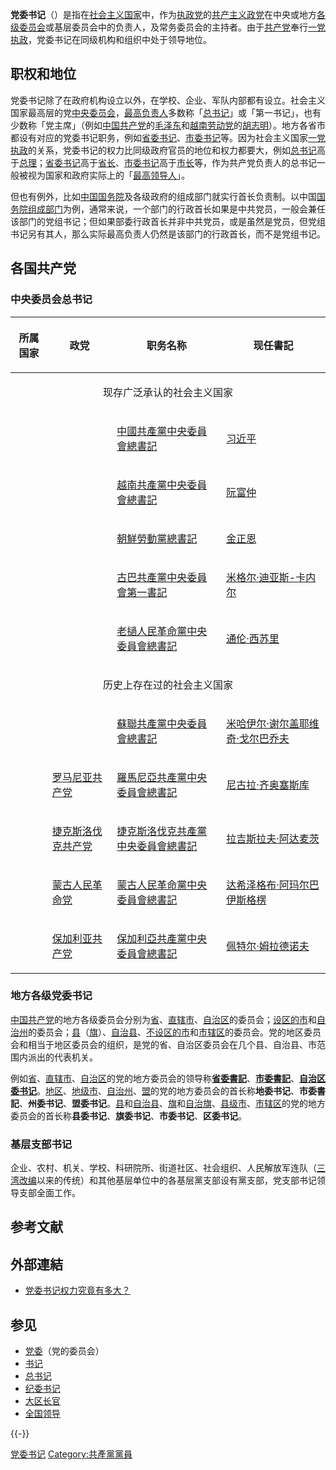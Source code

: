 {{多個問題|
{{Globalize|area=[[中国大陆|中国大陆]]|date=2015年10月29日}}
{{unreferenced|time=2015-09-20T04:54:46+00:00}}
{{review|time=2015-09-20T04:54:46+00:00}}
}}
'''党委书记'''（{{lang|en|Secretary of Party Committee}}）是指在[[社会主义国家|社会主义国家]]中，作为[[执政党|执政党]]的[[共产主义|共产主义]][[政党|政党]]在中央或地方[[党委|各级委员会]]或基层委员会中的负责人，及常务委员会的主持者。由于[[共产党|共产党]]奉行[[一党执政|一党执政]]，党委书记在同级机构和组织中处于领导地位。

==职权和地位==
党委书记除了在政府机构设立以外，在学校、企业、军队内部都有设立。社会主义国家最高层的党[[中央委员会|中央委员会]]，[[政党领袖|最高负责人]]多数称「[[总书记|总书记]]」或「第一书记」，也有少数称「党主席」（例如[[中国共产党|中国共产党]]的[[毛泽东|毛泽东]]和[[越南劳动党|越南劳动党]]的[[胡志明|胡志明]]）。地方各省市都设有对应的党委书记职务，例如[[省委书记|省委书记]]、[[市委书记|市委书记]]等。因为社会主义国家[[一党执政|一党执政]]的关系，党委书记的权力比同级政府官员的地位和权力都要大，例如[[总书记|总书记]]高于[[总理|总理]]；[[省委书记|省委书记]]高于[[省长|省长]]、[[市委书记|市委书记]]高于[[市长|市长]]等，作为共产党负责人的总书记一般被视为国家和政府实际上的「[[最高领导人|最高领导人]]」。

但也有例外，比如[[中华人民共和国国务院|中国国务院]]及各级政府的组成部门就实行首长负责制。以中国[[国务院组成部门|国务院组成部门]]为例，通常来说，一个部门的行政首长如果是中共党员，一般会兼任该部门的党组书记；但如果部委行政首长并非中共党员，或是虽然是党员，但党组书记另有其人，那么实际最高负责人仍然是该部门的行政首长，而不是党组书记。

== 各国共产党 ==
=== 中央委员会总书记 ===
{| class="wikitable"
!所属国家!!政党!! 职务名称!! 现任書記
|-
! colspan="4" align="center" |现存广泛承认的社会主义国家
|-
|{{flag|中华人民共和国}}
|{{CPC}}
|[[中國共產黨中央委員會總書記|中國共產黨中央委員會總書記]]
|[[习近平|习近平]]
|-
|{{flag|越南}}
|{{VCP}}
|[[越南共產黨中央委員會總書記|越南共產黨中央委員會總書記]]
|[[阮富仲|阮富仲]]
|-
|{{flag|朝鲜}}
|{{WPK}}
|[[朝鮮勞動黨總書記|朝鮮勞動黨總書記]]
|[[金正恩|金正恩]]
|-
|{{flag|古巴}}
|{{PCC}}
|[[古巴共產黨中央委員會第一書記|古巴共產黨中央委員會第一書記]]
|[[米格尔·迪亚斯-卡内尔|米格尔·迪亚斯-卡内尔]]
|-
|{{flag|老挝}}
|{{CPK}}
|[[老撾人民革命黨中央委員會總書記|老撾人民革命黨中央委員會總書記]]
|[[通伦·西苏里|通伦·西苏里]]
|-
! colspan="4" align="center" |历史上存在过的社会主义国家
|-
|{{flag|苏联}}
|{{CPS}}
|[[蘇聯共產黨中央委員會總書記|蘇聯共產黨中央委員會總書記]]
|[[米哈伊尔·谢尔盖耶维奇·戈尔巴乔夫|米哈伊尔·谢尔盖耶维奇·戈尔巴乔夫]]
|-
|{{flag|罗马尼亚社会主义共和国}}
|[[罗马尼亚共产党|罗马尼亚共产党]]
|[[羅馬尼亞共產黨中央委員會總書記|羅馬尼亞共產黨中央委員會總書記]]
|[[尼古拉·齐奥塞斯库|尼古拉·齐奥塞斯库]]
|-
|{{flag|捷克斯洛伐克}}
|[[捷克斯洛伐克共产党|捷克斯洛伐克共产党]]
|[[捷克斯洛伐克共產黨中央委員會總書記|捷克斯洛伐克共產黨中央委員會總書記]]
|[[拉吉斯拉夫·阿达麦茨|拉吉斯拉夫·阿达麦茨]]
|-
|{{flag|蒙古人民共和国}}
|[[蒙古人民革命党|蒙古人民革命党]]
|[[蒙古人民革命黨中央委員會總書記|蒙古人民革命黨中央委員會總書記]]
|[[达希泽格布·阿玛尔巴伊斯格楞|达希泽格布·阿玛尔巴伊斯格楞]]
|-
|{{flag|保加利亚人民共和国}}
|[[保加利亚共产党|保加利亚共产党]]
|[[保加利亞共產黨中央委員會總書記|保加利亞共產黨中央委員會總書記]]
|[[佩特尔·姆拉德诺夫|佩特尔·姆拉德诺夫]]
|}

=== 地方各级党委书记 ===
[[中国共产党|中国共产党]]的地方各级委员会分别为[[省|省]]、[[直辖市|直辖市]]、[[自治区|自治区]]的委员会；[[设区的市|设区的市]]和[[自治州|自治州]]的委员会；[[县|县]]（[[旗|旗]]）、[[自治县|自治县]]、[[不设区的市|不设区的市]]和[[市辖区|市辖区]]的委员会。党的地区委员会和相当于地区委员会的组织，是党的省、自治区委员会在几个县、自治县、市范围内派出的代表机关。

例如[[省|省]]、[[直辖市|直辖市]]、[[自治区|自治区]]的党的地方委员会的领导称'''[[省委書記|省委書記]]'''、'''[[市委書記|市委書記]]'''、'''[[自治区委书记|自治区委书记]]'''。[[地区行政公署|地区]]、[[地级市|地级市]]、[[自治州|自治州]]、[[盟|盟]]的党的地方委员会的首长称'''地委书记'''、'''市委書記'''、'''州委书记'''、'''盟委书记'''。[[县|县]]和[[自治县|自治县]]、[[旗_(行政区划)|旗]]和[[自治旗|自治旗]]、[[县级市|县级市]]、[[市辖区|市辖区]]的党的地方委员会的首长称'''县委书记'''、'''旗委书记'''、'''市委书记'''、'''区委书记'''。

=== 基层支部书记 ===
企业、农村、机关、学校、科研院所、街道社区、社会组织、人民解放军连队（[[三湾改编|三湾改编]]以来的传统）和其他基层单位中的各基层黨支部设有黨支部，党支部书记领导支部全面工作。

== 参考文献 ==
{{Reflist}}

== 外部連結 ==
* [http://politics.people.com.cn/GB/30178/5316277.html 党委书记权力究竟有多大？]{{Wayback|url=http://politics.people.com.cn/GB/30178/5316277.html |date=20180702211524 }}

== 参见 ==
{{Portal box|共产主义|中国共产党|人物}}
* [[党委|党委]]（党的委员会）
* [[书记|书记]]
* [[总书记|总书记]]
* [[纪委书记|纪委书记]]
* [[大区长官|大区长官]]
* [[全国领导|全国领导]]

{{-}}
{{中国共产党的有关信息}}

[[Category:党委书记|]]
[[Category:共產黨黨員|Category:共產黨黨員]]